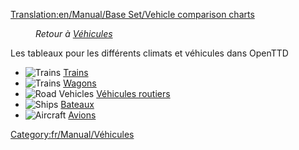 [[Translation:en/Manual/Base Set/Vehicle comparison charts]]

:''Retour à [[fr/Manual/Véhicules|Véhicules]]''

Les tableaux pour les différents climats et véhicules dans OpenTTD

*[[File:en/Manual/Manual html m16a497ce.png|Trains]] [[fr/Manual/Base Set/Trains/Comparaison ferroviaire|Trains]]
*[[File:en/Manual/Manual html m16a497ce.png|Trains]] [[fr/Manual/Base Set/Trains/Comparaison des wagons|Wagons]]
*[[File:en/Manual/Manual html m3518e48c.png|Road Vehicles]] [[fr/Manual/Base Set/Road Vehicles/Comparaison routière|Véhicules routiers]]
*[[File:en/Manual/Manual html 53123a33.png|Ships]] [[fr/Manual/Base Set/Ships/Comparaison navale|Bateaux]]
*[[File:en/Manual/Manual html 442702e6.png|Aircraft]] [[fr/Manual/Base Set/Aircraft/Comparaison aérienne|Avions]]

[[Category:fr/Manual/Véhicules]]